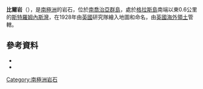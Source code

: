 {{Coord|54|9|S|36|39|W|source:GNIS|display=title}}

'''比爾岩'''（{{lang-en|Bill Rock}}），是[[南極洲|南極洲]]的岩石，位於[[南喬治亞群島|南喬治亞群島]]，處於[[格拉斯島_(南喬治亞群島)|格拉斯島]]南端以東0.6公里的[[斯特羅姆內斯灣|斯特羅姆內斯灣]]，在1928年由[[英國|英國]]研究隊繪入地圖和命名，由[[英國海外領土|英國海外領土]]管轄。

==參考資料==
*{{cite gnis | type = antarid | id = 1376| name = Bill Rock | accessdate = 2011-06-20}}
*{{usgs-gazetteer|id=1376}}

{{Antarctica-geo-stub}}
[[Category:南極洲岩石|Category:南極洲岩石]]